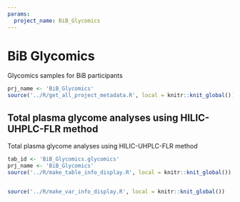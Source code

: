 ```yaml
---
params:
  project_name: BiB_Glycomics
---
```






# BiB Glycomics


Glycomics samples for BiB participants



```r
prj_name <- 'BiB_Glycomics'
source('../R/get_all_project_metadata.R', local = knitr::knit_global())
```





## Total plasma glycome analyses using HILIC-UHPLC-FLR method {#BiB_Glycomics.glycomics}


Total plasma glycome analyses using HILIC-UHPLC-FLR method



```r
tab_id <- 'BiB_Glycomics.glycomics'
prj_name <- 'BiB_Glycomics'
source('../R/make_table_info_display.R', local = knitr::knit_global())
```



```r

```



```r
source('../R/make_var_info_display.R', local = knitr::knit_global())
```



```r

```




